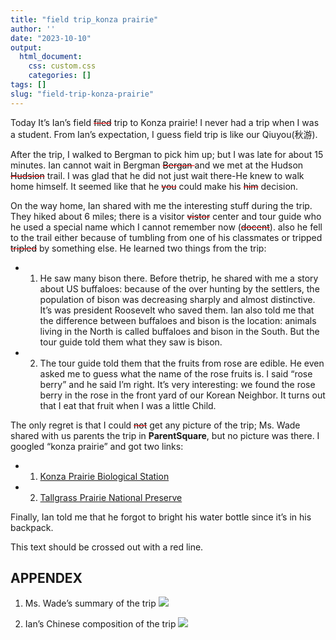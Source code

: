 ```yaml
---
title: "field trip_konza prairie"
author: ''
date: "2023-10-10"
output:
  html_document:
    css: custom.css
    categories: []
tags: []
slug: "field-trip-konza-prairie"
---
```


Today It's Ian's field <span style="text-decoration: line-through; text-decoration-color: red; color: black;">filed</span> trip to Konza prairie! I never had a trip when I was a student. From Ian's expectation, I guess field trip is like our Qiuyou(秋游).

After the trip, I walked to Bergman to pick him up; but I was late for about 15 minutes. Ian cannot wait in Bergman <span style="text-decoration: line-through; text-decoration-color: red; color: black;">Bergan </span>and we met at the Hudson <span style="text-decoration: line-through; text-decoration-color: red; color: black;">Hudsion</span> trail. I was glad that he did not just wait there-He knew to walk home himself. It seemed like that he <span style="text-decoration: line-through; text-decoration-color: red; color: black;">you</span> could make his <span style="text-decoration: line-through; text-decoration-color: red; color: black;">him</span> decision.

On the way home, Ian shared with me the interesting stuff during the trip. They hiked about 6 miles; there is a visitor <span style="text-decoration: line-through; text-decoration-color: red; color: black;">vistor</span> center and tour guide who he used a special name which I cannot remember now (<span style="text-decoration: line-through; text-decoration-color: red; color: black;">docent</span>). also he fell to the trail either because of tumbling from one of his classmates or tripped <span style="text-decoration: line-through; text-decoration-color: red; color: black;">tripled</span> by something else. He learned two things from the trip:

- 1. He saw many bison there. Before thetrip, he shared with me a story about US buffaloes: because of the over hunting by the settlers, the population of bison was decreasing sharply and almost distinctive. It's was president Roosevelt who saved them. Ian also told me that the difference between buffaloes and bison is the location: animals living in the North is called buffaloes and bison in the South. But the tour guide told them what they saw is bison.

- 2. The tour guide told them that the fruits from rose are edible. He even asked me to guess what the name of the rose fruits is. I said "rose berry" and he said I'm right. It's very interesting: we found the rose berry in the rose in the front yard of our Korean Neighbor. It turns out that I eat that fruit when I was a little Child.

The only regret is that I could <span style="text-decoration: line-through; text-decoration-color: red; color: black;">not</span> get any picture of the trip; Ms. Wade shared with us parents the trip in **ParentSquare**, but no picture was there. I googled "konza prairie" and got two links:

- 1. [Konza Prairie Biological Station](https://kpbs.konza.k-state.edu/)

- 2. [Tallgrass Prairie National Preserve](https://www.nature.org/en-us/get-involved/how-to-help/places-we-protect/tallgrass-prairie-national-preserve/)

Finally, Ian told me that he forgot to bright his water bottle since it's in his backpack.

<span class="del">This text should be crossed out with a red line.</span>

## APPENDEX

1. Ms. Wade's summary of the trip
![](/image/fieldtrip_mswade.png)

2. Ian's Chinese composition of the trip
![](/image/fieldtrip_Ian.jpg)

